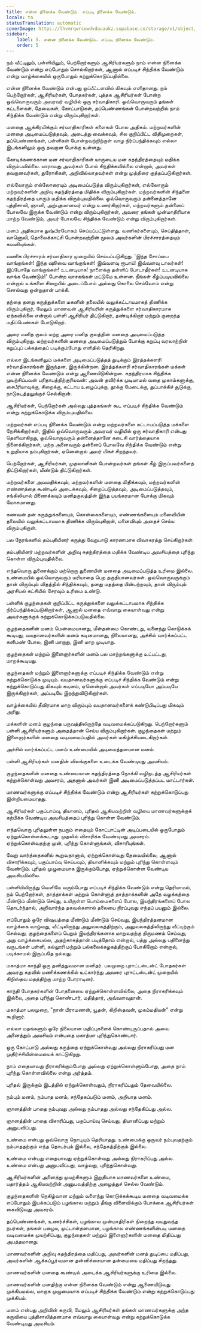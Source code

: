 ```yaml
---
title: என்ன நினைக்க வேண்டும். எப்படி நினைக்க வேண்டும்.
locale: ta
statusTranslation: automatic
coverImage: https://lhvmrqwrcowdvduuaukz.supabase.co/storage/v1/object/public/strapi-uploads/small_cover-educacion-fundamental.webp-2d51a7828a2b1309555be27f7e2a61a0.webp
sidebar:
    label: 5. என்ன நினைக்க வேண்டும். எப்படி நினைக்க வேண்டும்.
    order: 5
---
```

நம் வீட்டிலும், பள்ளியிலும், பெற்றோர்களும் ஆசிரியர்களும் நாம் என்ன நினைக்க வேண்டும் என்று எப்போதும் சொல்கிறார்கள், ஆனால் எப்படிச் சிந்திக்க வேண்டும் என்று வாழ்க்கையில் ஒருபோதும் கற்றுக்கொடுப்பதில்லை.

என்ன நினைக்க வேண்டும் என்பது ஒப்பீட்டளவில் மிகவும் எளிதானது. நம் பெற்றோர்கள், ஆசிரியர்கள், போதகர்கள், புத்தக ஆசிரியர்கள் போன்ற ஒவ்வொருவரும் அவரவர் வழியில் ஒரு சர்வாதிகாரி. ஒவ்வொருவரும் தங்கள் கட்டளைகள், தேவைகள், கோட்பாடுகள், தப்பெண்ணங்கள் போன்றவற்றில் நாம் சிந்திக்க வேண்டும் என்று விரும்புகிறார்கள்.

மனதை ஆக்கிரமிக்கும் சர்வாதிகாரிகள் களைகள் போல அதிகம். மற்றவர்களின் மனதை அடிமைப்படுத்தவும், அடைத்து வைக்கவும், சில குறிப்பிட்ட விதிமுறைகள், தப்பெண்ணங்கள், பள்ளிகள் போன்றவற்றிற்குள் வாழ நிர்ப்பந்திக்கவும் எல்லா இடங்களிலும் ஒரு தவறான போக்கு உள்ளது.

கோடிக்கணக்கான மன சர்வாதிகாரிகள் யாருடைய மன சுதந்திரத்தையும் மதிக்க விரும்பவில்லை. யாராவது அவர்கள் போல் சிந்திக்கவில்லை என்றால், அவர்கள் தவறானவர்கள், துரோகிகள், அறிவில்லாதவர்கள் என்று முத்திரை குத்தப்படுகிறார்கள்.

எல்லோரும் எல்லோரையும் அடிமைப்படுத்த விரும்புகிறார்கள், எல்லோரும் மற்றவர்களின் அறிவு சுதந்திரத்தை மிதிக்க விரும்புகிறார்கள். மற்றவர்களின் சிந்தனை சுதந்திரத்தை யாரும் மதிக்க விரும்புவதில்லை. ஒவ்வொருவரும் தன்னைத்தானே புத்திசாலி, ஞானி, அற்புதமானவர் என்று உணர்கிறார்கள், மற்றவர்களும் தன்னைப் போலவே இருக்க வேண்டும் என்று விரும்புகிறார்கள், அவரை தங்கள் முன்மாதிரியாக மாற்ற வேண்டும், அவர் போலவே சிந்திக்க வேண்டும் என்று விரும்புகிறார்கள்.

மனம் அதிகமாக துஷ்பிரயோகம் செய்யப்பட்டுள்ளது. வணிகர்களையும், செய்தித்தாள், வானொலி, தொலைக்காட்சி போன்றவற்றின் மூலம் அவர்களின் பிரச்சாரத்தையும் கவனியுங்கள்.

வணிக பிரச்சாரம் சர்வாதிகார முறையில் செய்யப்படுகிறது. 'இந்த சோப்பை வாங்குங்கள்! இந்த ஷூவை வாங்குங்கள்! இவ்வளவு ரூபாய்! இவ்வளவு டாலர்கள்! இப்போதே வாங்குங்கள்! உடனடியாக! நாளைக்கு தள்ளிப் போடாதீர்கள்! உடனடியாக வாங்க வேண்டும்!' போன்ற வாசகங்கள் மட்டுமே உள்ளன. நீங்கள் கீழ்ப்படியவில்லை என்றால் உங்களை சிறையில் அடைப்போம் அல்லது கொலை செய்வோம் என்று சொல்வது ஒன்றுதான் பாக்கி.

தந்தை தனது கருத்துக்களை மகனின் தலையில் வலுக்கட்டாயமாகத் திணிக்க விரும்புகிறார், மேலும் மாணவன் ஆசிரியரின் கருத்துக்களை சர்வாதிகாரமாக ஏற்கவில்லை என்றால் பள்ளி ஆசிரியர் திட்டுகிறார், தண்டிக்கிறார் மற்றும் குறைந்த மதிப்பெண்கள் போடுகிறார்.

அரை மனித குலம் மற்ற அரை மனித குலத்தின் மனதை அடிமைப்படுத்த விரும்புகிறது. மற்றவர்களின் மனதை அடிமைப்படுத்தும் போக்கு கறுப்பு வரலாற்றின் கறுப்புப் பக்கத்தைப் படிக்கும்போது எளிதில் தெரிகிறது.

எல்லா இடங்களிலும் மக்களை அடிமைப்படுத்தத் துடிக்கும் இரத்தக்களரி சர்வாதிகாரங்கள் இருந்தன, இருக்கின்றன. இரத்தக்களரி சர்வாதிகாரங்கள் மக்கள் என்ன நினைக்க வேண்டும் என்று ஆணையிடுகின்றன. சுதந்திரமாக சிந்திக்க முயற்சிப்பவன் பரிதாபத்திற்குரியவன்: அவன் தவிர்க்க முடியாமல் வதை முகாம்களுக்கு, சைபீரியாவுக்கு, சிறைக்கு, கட்டாய உழைப்புக்கு, தூக்கு மேடைக்கு, துப்பாக்கிச் சூடுக்கு, நாடுகடத்தலுக்குச் செல்கிறான்.

ஆசிரியர்கள், பெற்றோர்கள் அல்லது புத்தகங்கள் கூட எப்படிச் சிந்திக்க வேண்டும் என்று கற்றுக்கொடுக்க விரும்புவதில்லை.

மற்றவர்கள் எப்படி நினைக்க வேண்டும் என்று மற்றவர்களை கட்டாயப்படுத்த மக்களை நேசிக்கிறார்கள், இதில் ஒவ்வொருவரும் அவரவர் வழியில் ஒரு சர்வாதிகாரி என்பது தெளிவாகிறது, ஒவ்வொருவரும் தன்னைத்தானே கடைசி வார்த்தையாக நினைக்கிறார்கள், மற்ற அனைவரும் தன்னைப் போலவே சிந்திக்க வேண்டும் என்று உறுதியாக நம்புகிறார்கள், ஏனென்றால் அவர் மிகச் சிறந்தவர்.

பெற்றோர்கள், ஆசிரியர்கள், முதலாளிகள் போன்றவர்கள் தங்கள் கீழ் இருப்பவர்களைத் திட்டுகிறார்கள், மீண்டும் திட்டுகிறார்கள்.

மற்றவர்களை அவமதிக்கவும், மற்றவர்களின் மனதை மிதிக்கவும், மற்றவர்களின் எண்ணத்தை கூண்டில் அடைக்கவும், சிறைப்படுத்தவும், அடிமைப்படுத்தவும், சங்கிலியால் பிணைக்கவும் மனிதகுலத்தின் இந்த பயங்கரமான போக்கு மிகவும் மோசமானது.

கணவன் தன் கருத்துக்களையும், கொள்கைகளையும், எண்ணங்களையும் மனைவியின் தலையில் வலுக்கட்டாயமாக திணிக்க விரும்புகிறான், மனைவியும் அதைச் செய்ய விரும்புகிறாள்.

பல நேரங்களில் தம்பதியினர் கருத்து வேறுபாடு காரணமாக விவாகரத்து செய்கிறார்கள்.

தம்பதியினர் மற்றவர்களின் அறிவு சுதந்திரத்தை மதிக்க வேண்டிய அவசியத்தை புரிந்து கொள்ள விரும்புவதில்லை.

எந்தவொரு துணைக்கும் மற்றொரு துணையின் மனதை அடிமைப்படுத்த உரிமை இல்லை. உண்மையில் ஒவ்வொருவரும் மரியாதை பெற தகுதியானவர்கள். ஒவ்வொருவருக்கும் தான் விரும்பும் விதத்தில் சிந்திக்கவும், தனது மதத்தை பின்பற்றவும், தான் விரும்பும் அரசியல் கட்சியில் சேரவும் உரிமை உண்டு.

பள்ளிக் குழந்தைகள் குறிப்பிட்ட கருத்துக்களை வலுக்கட்டாயமாக சிந்திக்க நிர்ப்பந்திக்கப்படுகிறார்கள், ஆனால் மனதை எவ்வாறு கையாள்வது என்று அவர்களுக்குக் கற்றுக்கொடுக்கப்படுவதில்லை.

குழந்தைகளின் மனம் மென்மையானது, மீள்தன்மை கொண்டது, வளைந்து கொடுக்கக் கூடியது, வயதானவர்களின் மனம் கடினமானது, நிலையானது, அச்சில் வார்க்கப்பட்ட களிமண் போல, இனி மாறாது, இனி மாற முடியாது.

குழந்தைகள் மற்றும் இளைஞர்களின் மனம் பல மாற்றங்களுக்கு உட்பட்டது, மாறக்கூடியது.

குழந்தைகள் மற்றும் இளைஞர்களுக்கு எப்படிச் சிந்திக்க வேண்டும் என்று கற்றுக்கொடுக்க முடியும். வயதானவர்களுக்கு எப்படிச் சிந்திக்க வேண்டும் என்று கற்றுக்கொடுப்பது மிகவும் கடினம், ஏனென்றால் அவர்கள் எப்படியோ அப்படியே இருக்கிறார்கள், அப்படியே இறந்துவிடுகிறார்கள்.

வாழ்க்கையில் தீவிரமாக மாற விரும்பும் வயதானவர்களைக் கண்டுபிடிப்பது மிகவும் அரிது.

மக்களின் மனம் குழந்தை பருவத்திலிருந்தே வடிவமைக்கப்படுகிறது. பெற்றோர்களும் பள்ளி ஆசிரியர்களும் அதைத்தான் செய்ய விரும்புகிறார்கள். குழந்தைகள் மற்றும் இளைஞர்களின் மனதை வடிவமைப்பதில் அவர்கள் மகிழ்ச்சியடைகிறார்கள்.

அச்சில் வார்க்கப்பட்ட மனம் உண்மையில் அடிமைத்தனமான மனம்.

பள்ளி ஆசிரியர்கள் மனதின் விலங்குகளை உடைக்க வேண்டியது அவசியம்.

குழந்தைகளின் மனதை உண்மையான சுதந்திரத்தை நோக்கி வழிநடத்த ஆசிரியர்கள் கற்றுக்கொள்வது அவசரம், அதனால் அவர்கள் இனி அடிமைப்படுத்தப்பட மாட்டார்கள்.

மாணவர்களுக்கு எப்படிச் சிந்திக்க வேண்டும் என்று ஆசிரியர்கள் கற்றுக்கொடுப்பது இன்றியமையாதது.

ஆசிரியர்கள் பகுப்பாய்வு, தியானம், புரிதல் ஆகியவற்றின் வழியை மாணவர்களுக்குக் கற்பிக்க வேண்டிய அவசியத்தைப் புரிந்து கொள்ள வேண்டும்.

எந்தவொரு புரிதலுள்ள நபரும் எதையும் கோட்பாட்டின் அடிப்படையில் ஒருபோதும் ஏற்றுக்கொள்ளக்கூடாது. முதலில் விசாரிக்க வேண்டியது அவசரம். ஏற்றுக்கொள்வதற்கு முன், புரிந்து கொள்ளுங்கள், விசாரியுங்கள்.

வேறு வார்த்தைகளில் கூறுவதானால், ஏற்றுக்கொள்வது தேவையில்லை, ஆனால் விசாரிக்கவும், பகுப்பாய்வு செய்யவும், தியானிக்கவும் மற்றும் புரிந்து கொள்ளவும் வேண்டும். புரிதல் முழுமையாக இருக்கும்போது, ஏற்றுக்கொள்ள வேண்டிய அவசியமில்லை.

பள்ளியிலிருந்து வெளியே வரும்போது எப்படிச் சிந்திக்க வேண்டும் என்று தெரியாமல், நம் பெற்றோர்கள், தாத்தாக்கள் மற்றும் கொள்ளுத் தாத்தாக்களின் அதே வழக்கத்தை மீண்டும் மீண்டும் செய்து, உயிருள்ள பொம்மைகளைப் போல, இயந்திரங்களைப் போல தொடர்ந்தால், அறிவார்ந்த தகவல்களால் தலையை நிரப்புவது எந்தப் பயனும் இல்லை.

எப்போதும் ஒரே விஷயத்தை மீண்டும் மீண்டும் செய்வது, இயந்திரத்தனமான வாழ்க்கை வாழ்வது, வீட்டிலிருந்து அலுவலகத்திற்கும், அலுவலகத்திலிருந்து வீட்டிற்கும் செல்வது, குழந்தைகளைப் பெறும் இயந்திரங்களாக மாறுவதற்கு திருமணம் செய்வது, அது வாழ்க்கையல்ல, அதற்காகத்தான் படித்தோம் என்றால், பத்து அல்லது பதினைந்து வருடங்கள் பள்ளி, கல்லூரி மற்றும் பல்கலைக்கழகத்திற்குப் போகிறோம் என்றால், படிக்காமல் இருப்பதே நல்லது.

மகாத்மா காந்தி ஒரு தனித்துவமான மனிதர். பலமுறை புராட்டஸ்டன்ட் போதகர்கள் அவரது கதவில் மணிக்கணக்கில் உட்கார்ந்து அவரை புராட்டஸ்டன்ட் முறையில் கிறிஸ்தவ மதத்திற்கு மாற்ற போராடினர்.

காந்தி போதகர்களின் போதனையை ஏற்றுக்கொள்ளவில்லை, அதை நிராகரிக்கவும் இல்லை, அதை புரிந்து கொண்டார், மதித்தார், அவ்வளவுதான்.

மகாத்மா பலமுறை, "நான் பிராமணன், யூதன், கிறிஸ்தவன், முகம்மதியன்" என்று கூறினார்.

எல்லா மதங்களும் ஒரே நிலையான மதிப்புகளைக் கொண்டிருப்பதால் அவை அனைத்தும் அவசியம் என்பதை மகாத்மா புரிந்துகொண்டார்.

ஒரு கோட்பாடு அல்லது கருத்தை ஏற்றுக்கொள்வது அல்லது நிராகரிப்பது மன முதிர்ச்சியின்மையைக் காட்டுகிறது.

நாம் எதையாவது நிராகரிக்கும்போது அல்லது ஏற்றுக்கொள்ளும்போது, அதை நாம் புரிந்து கொள்ளவில்லை என்று அர்த்தம்.

புரிதல் இருக்கும் இடத்தில் ஏற்றுக்கொள்வதும், நிராகரிப்பதும் தேவையில்லை.

நம்பும் மனம், நம்பாத மனம், சந்தேகப்படும் மனம், அறியாத மனம்.

ஞானத்தின் பாதை நம்புவது அல்லது நம்பாதது அல்லது சந்தேகிப்பது அல்ல.

ஞானத்தின் பாதை விசாரிப்பது, பகுப்பாய்வு செய்வது, தியானிப்பது மற்றும் அனுபவிப்பது.

உண்மை என்பது ஒவ்வொரு நொடியும் தெரியாதது. உண்மைக்கு ஒருவர் நம்புவதற்கும் நம்பாததற்கும் எந்த தொடர்பும் இல்லை, சந்தேகத்திற்கும் இல்லை.

உண்மை என்பது எதையாவது ஏற்றுக்கொள்வது அல்லது நிராகரிப்பது அல்ல. உண்மை என்பது அனுபவிப்பது, வாழ்வது, புரிந்துகொள்வது.

ஆசிரியர்களின் அனைத்து முயற்சிகளும் இறுதியாக மாணவர்களை உண்மை, யதார்த்தம் ஆகியவற்றின் அனுபவத்திற்கு அழைத்துச் செல்ல வேண்டும்.

குழந்தைகளின் நெகிழ்வான மற்றும் வளைந்து கொடுக்கக்கூடிய மனதை வடிவமைக்க எப்போதும் இயக்கப்படும் பழங்கால மற்றும் தீங்கு விளைவிக்கும் போக்கை ஆசிரியர்கள் கைவிடுவது அவசரம்.

தப்பெண்ணங்கள், உணர்ச்சிகள், பழங்கால முன்மாதிரிகள் நிறைந்த வயதுவந்த நபர்கள், தங்கள் பழைய, முட்டாள்தனமான, பழங்கால எண்ணங்களின்படி மனதை வடிவமைக்க முயற்சிப்பது, குழந்தைகள் மற்றும் இளைஞர்களின் மனதை மிதிப்பது அபத்தமானது.

மாணவர்களின் அறிவு சுதந்திரத்தை மதிப்பது, அவர்களின் மனத் துடிப்பை மதிப்பது, அவர்களின் ஆக்கப்பூர்வமான தன்னிச்சையான தன்மையை மதிப்பது சிறந்தது.

மாணவர்களின் மனதை கூண்டில் அடைக்க ஆசிரியர்களுக்கு உரிமை இல்லை.

மாணவர்களின் மனதிற்கு என்ன நினைக்க வேண்டும் என்று ஆணையிடுவது முக்கியமல்ல, மாறாக முழுமையாக எப்படிச் சிந்திக்க வேண்டும் என்று கற்றுக்கொடுப்பது முக்கியம்.

மனம் என்பது அறிவின் கருவி, மேலும் ஆசிரியர்கள் தங்கள் மாணவர்களுக்கு அந்த கருவியை புத்திசாலித்தனமாக எவ்வாறு கையாள்வது என்று கற்றுக்கொடுக்க வேண்டியது அவசியம்.

